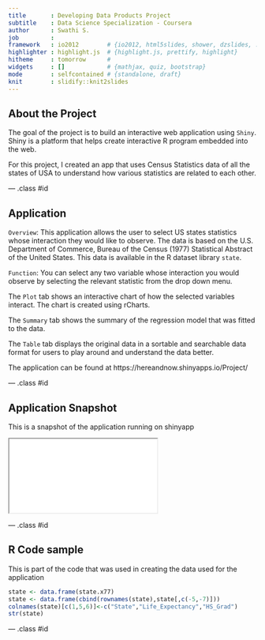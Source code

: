 ```yaml
---
title       : Developing Data Products Project
subtitle    : Data Science Specialization - Coursera
author      : Swathi S.
job         : 
framework   : io2012        # {io2012, html5slides, shower, dzslides, ...}
highlighter : highlight.js  # {highlight.js, prettify, highlight}
hitheme     : tomorrow      # 
widgets     : []            # {mathjax, quiz, bootstrap}
mode        : selfcontained # {standalone, draft}
knit        : slidify::knit2slides
---
```


## About the Project

The goal of the project is to build an interactive web application using `Shiny`. Shiny is a platform that helps create interactive R program embedded into the web.

For this project, I created an app that uses Census Statistics data of all the states of USA to understand how various statistics are related to each other.

--- .class #id

## Application

`Overview`:
This application allows the user to select US states statistics whose interaction they would like to observe. The data is based on the U.S. Department of Commerce, Bureau of the Census (1977) Statistical Abstract of the United States. This data is available in the R dataset library `state`.

`Function`:
You can select any two variable whose interaction you would observe by selecting the relevant statistic from the drop down menu. 

The `Plot` tab shows an interactive chart of how the selected variables interact. The chart is created using rCharts.

The `Summary` tab shows the summary of the regression model that was fitted to the data.

The `Table` tab displays the original data in a sortable and searchable data format for users to play around and understand the data better.

The application can be found at https://hereandnow.shinyapps.io/Project/

--- .class #id

## Application Snapshot

This is a snapshot of the application running on shinyapp

<iframe src ="Capture.PNG"></iframe>

--- .class #id

## R Code sample

This is part of the code that was used in creating the data used for the application

```r
state <- data.frame(state.x77)
state <- data.frame(cbind(rownames(state),state[,c(-5,-7)]))
colnames(state)[c(1,5,6)]<-c("State","Life_Expectancy","HS_Grad")
str(state)
```

--- .class #id

